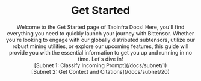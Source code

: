 
<Header isMobileNav />
<DocsSidebar>

# Get Started

<div style={{width: '100%', height: '400px', backgroundImage: 'url(https://res.cloudinary.com/dkpry5cup/image/upload/q_auto:eco/mmm_bpskkb.png)', backgroundSize: 'cover', backgroundPosition: 'center', borderRadius: '8px'}}></div>
Welcome to the Get Started page of Taoinfra Docs! Here, you'll find everything you need to quickly launch your journey with Bittensor. Whether you're looking to engage with our globally distributed subtensors, utilize our robust mining utilities, or explore our upcoming features, this guide will provide you with the essential information to get you up and running in no time. Let's dive in!

<div className="mt-4 font-bold">
[Subnet 1: Classify Incoming Prompt](/docs/subnet/1)
</div>
<div className="mt-2 font-bold">
[Subnet 2: Get Context and Citations](/docs/subnet/20)
</div>


</DocsSidebar>